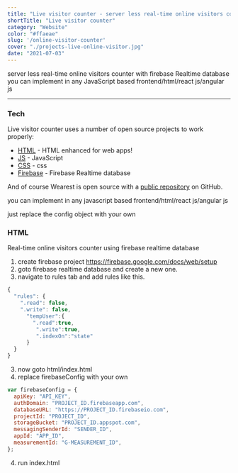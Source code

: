 ```yaml
---
title: "Live visitor counter - server less real-time online visitors counter."
shortTitle: "Live visitor counter"
category: "Website"
color: "#ffaeae"
slug: '/online-visitor-counter'
cover: "./projects-live-online-visitor.jpg"
date: "2021-07-03"
---
```


server less real-time online visitors counter with firebase Realtime database
you can implement in any JavaScript based frontend/html/react js/angular js

----

### Tech

Live visitor counter uses a number of open source projects to work properly:

* [HTML] - HTML enhanced for web apps!
* [JS] - JavaScript 
* [CSS] - css
* [Firebase] - Firebase Realtime database

And of course Wearest is open source with a [public repository][online-visitor-counter] on GitHub.

you can implement in any javascript based frontend/html/react js/angular js

just replace the config object with your own
 
 ### HTML
 
Real-time online visitors counter using firebase realtime database

1. create firebase project https://firebase.google.com/docs/web/setup
2. goto firebase realtime database and create a new one.
3. navigate to rules tab and add rules like this.
```javascript
{
  "rules": {
    ".read": false,
    ".write": false,
      "tempUser":{
        ".read":true,
         ".write":true,
         ".indexOn":"state"
      }
  }
}
```
3. now goto html/index.html
4. replace firebaseConfig with your own
```javascript
var firebaseConfig = {
  apiKey: "API_KEY",
  authDomain: "PROJECT_ID.firebaseapp.com",
  databaseURL: "https://PROJECT_ID.firebaseio.com",
  projectId: "PROJECT_ID",
  storageBucket: "PROJECT_ID.appspot.com",
  messagingSenderId: "SENDER_ID",
  appId: "APP_ID",
  measurementId: "G-MEASUREMENT_ID",
};
```
4. run index.html

   [online-visitor-counter]: <https://github.com/dipanjanpanja6/online-visitor-counter>
   [Firebase]: <https://web.app>
   [JS]: <https://www.javascript.com/>
   [HTML]: <#>
   [CSS]: <#>